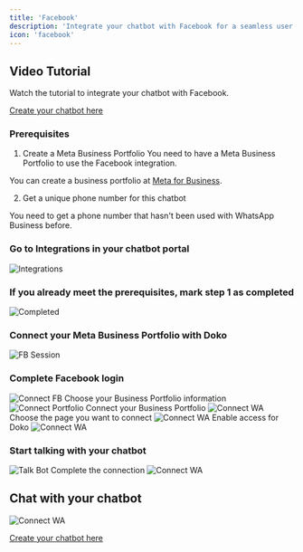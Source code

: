 ```yaml
---
title: 'Facebook'
description: 'Integrate your chatbot with Facebook for a seamless user experience.'
icon: 'facebook'
---
```

## Video Tutorial
<Card title="Watch the tutorial" icon="youtube" href="https://www.youtube.com/watch?v=wbzBUtVIpKw">
  Watch the tutorial to integrate your chatbot with Facebook.
</Card>

[Create your chatbot here](https://doko-ai.com/en/sign-up)

### Prerequisites

1. Create a Meta Business Portfolio
You need to have a Meta Business Portfolio to use the Facebook integration.

You can create a business portfolio at [Meta for Business](https://www.facebook.com/business/help/1710077379203657).

2. Get a unique phone number for this chatbot

You need to get a phone number that hasn't been used with WhatsApp Business before.

<Steps>
    <Step>
        <h3>Go to Integrations in your chatbot portal</h3>
       <Frame>
  <img src="/images/integraciones-messenger.png" alt="Integrations" />
</Frame>
    </Step>
    <Step>
        <h3>If you already meet the prerequisites, mark step 1 as completed</h3>
       <Frame>
  <img src="/images/completado.png" alt="Completed" />
</Frame>
    </Step>
    <Step>
        <h3>Connect your Meta Business Portfolio with Doko</h3>
       <Frame>
  <img src="/images/messenger-boton.png" alt="FB Session" />
</Frame>
    </Step>
    <Step>
        <h3>Complete Facebook login</h3>
       <Frame>
  <img src="/images/connect-fb.png" alt="Connect FB" />
</Frame>
  Choose your Business Portfolio information
 <Frame>
  <img src="/images/portafolio-messenger.png" alt="Connect Portfolio" />
</Frame>
  Connect your Business Portfolio
 <Frame>
  <img src="/images/conectar-pc.png" alt="Connect WA" />
</Frame>
Choose the page you want to connect
<Frame>
<img src="/images/elegir-pagina.png" alt="Connect WA" />
</Frame>
Enable access for Doko
<Frame>
<img src="/images/accesos-messenger.png" alt="Connect WA" />
</Frame>
    </Step>
    <Step>
        <h3>Start talking with your chatbot</h3>
       <Frame>
  <img src="/images/habla-bot.png" alt="Talk Bot" />
</Frame>
Complete the connection
<Frame>
<img src="/images/5.png" alt="Connect WA" />
</Frame>
    </Step>
</Steps>

## Chat with your chatbot
<Frame>
<img src="/images/chatea.png" alt="Connect WA" />
</Frame>

[Create your chatbot here](https://doko-ai.com/en/sign-up)